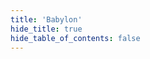 ```yaml
---
title: 'Babylon'
hide_title: true
hide_table_of_contents: false
---
```




<ChainLayout>
  <ChainHero
    name="Babylon"
    iconUrl="img/"
    bgColor=""
    scope="testnet"
    chainId="bbn-test-5"
    nodeVersion="auto"
    token=""
    stakeUrl=""
    restakeUrl=""
    websiteUrl="https://babylonlabs.io/"
    githubUrl="https://discord.com/invite/babylonglobal"
    xUrl="https://x.com/babylonlabs_io"
    discordUrl="https://discord.com/invite/babylonglobal"
  />

  <ProductLinks explorerUrl="" appUrl="" appImageUrl="img/products/"/>

  <ToolsGrid chainName="babylon"/>

</ChainLayout>
